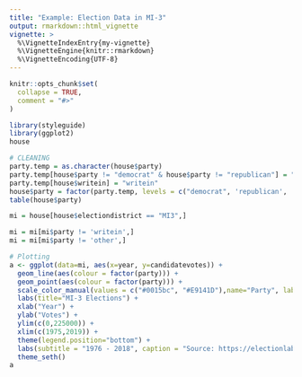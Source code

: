 ```yaml
---
title: "Example: Election Data in MI-3"
output: rmarkdown::html_vignette
vignette: >
  %\VignetteIndexEntry{my-vignette}
  %\VignetteEngine{knitr::rmarkdown}
  %\VignetteEncoding{UTF-8}
---
```


```r
knitr::opts_chunk$set(
  collapse = TRUE,
  comment = "#>"
)
```

```r
library(styleguide)
library(ggplot2)
house

# CLEANING
party.temp = as.character(house$party)
party.temp[house$party != "democrat" & house$party != "republican"] = "other"
party.temp[house$writein] = "writein"
house$party = factor(party.temp, levels = c("democrat", 'republican', 'other', 'writein'))
table(house$party)

mi = house[house$electiondistrict == "MI3",] 

mi = mi[mi$party != 'writein',]
mi = mi[mi$party != 'other',]

# Plotting 
a <- ggplot(data=mi, aes(x=year, y=candidatevotes)) +
  geom_line(aes(colour = factor(party))) +
  geom_point(aes(colour = factor(party))) + 
  scale_color_manual(values = c("#0015bc", "#E9141D"),name="Party", labels = c('Democrat', 'Republican')) +
  labs(title="MI-3 Elections") +
  xlab("Year") +
  ylab("Votes") +
  ylim(c(0,225000)) + 
  xlim(c(1975,2019)) +
  theme(legend.position="bottom") + 
  labs(subtitle = "1976 - 2018", caption = "Source: https://electionlab.mit.edu/data") + 
  theme_seth() 
a

```
